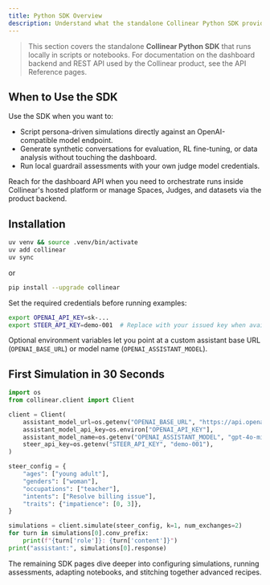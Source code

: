 ```yaml
---
title: Python SDK Overview
description: Understand what the standalone Collinear Python SDK provides and how it differs from the dashboard API.
---
```


> This section covers the standalone **Collinear Python SDK** that runs locally in scripts or notebooks. For documentation on the dashboard backend and REST API used by the Collinear product, see the API Reference pages.

## When to Use the SDK

Use the SDK when you want to:

- Script persona-driven simulations directly against an OpenAI-compatible model endpoint.
- Generate synthetic conversations for evaluation, RL fine-tuning, or data analysis without touching the dashboard.
- Run local guardrail assessments with your own judge model credentials.

Reach for the dashboard API when you need to orchestrate runs inside Collinear's hosted platform or manage Spaces, Judges, and datasets via the product backend.

## Installation

```bash
uv venv && source .venv/bin/activate
uv add collinear
uv sync
```

or

```bash
pip install --upgrade collinear
```

Set the required credentials before running examples:

```bash
export OPENAI_API_KEY=sk-...
export STEER_API_KEY=demo-001  # Replace with your issued key when available
```

Optional environment variables let you point at a custom assistant base URL (`OPENAI_BASE_URL`) or model name (`OPENAI_ASSISTANT_MODEL`).

## First Simulation in 30 Seconds

```python
import os
from collinear.client import Client

client = Client(
    assistant_model_url=os.getenv("OPENAI_BASE_URL", "https://api.openai.com/v1"),
    assistant_model_api_key=os.environ["OPENAI_API_KEY"],
    assistant_model_name=os.getenv("OPENAI_ASSISTANT_MODEL", "gpt-4o-mini"),
    steer_api_key=os.getenv("STEER_API_KEY", "demo-001"),
)

steer_config = {
    "ages": ["young adult"],
    "genders": ["woman"],
    "occupations": ["teacher"],
    "intents": ["Resolve billing issue"],
    "traits": {"impatience": [0, 3]},
}

simulations = client.simulate(steer_config, k=1, num_exchanges=2)
for turn in simulations[0].conv_prefix:
    print(f"{turn['role']}: {turn['content']}")
print("assistant:", simulations[0].response)
```

The remaining SDK pages dive deeper into configuring simulations, running assessments, adapting notebooks, and stitching together advanced recipes.
